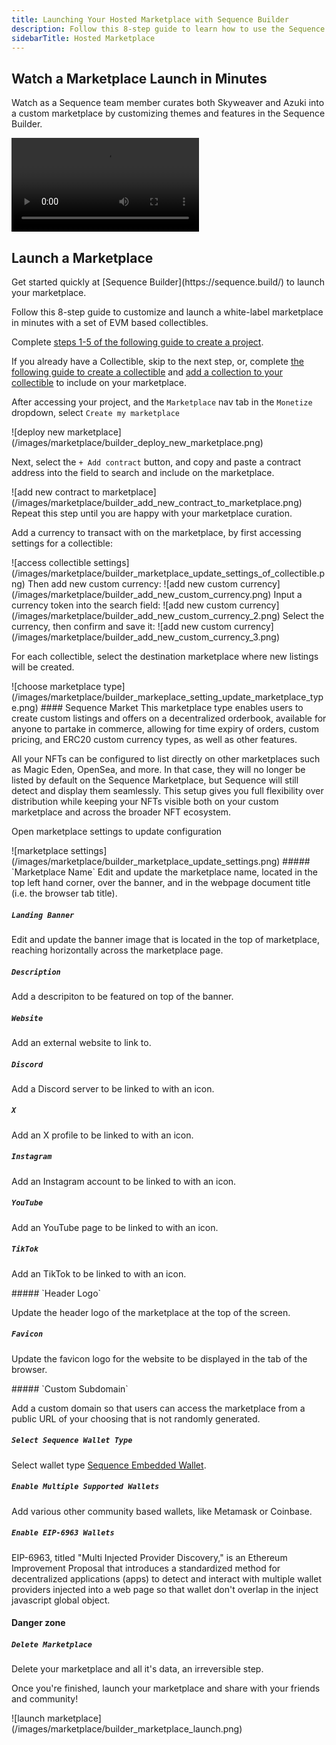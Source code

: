 ---
title: Launching Your Hosted Marketplace with Sequence Builder
description: Follow this 8-step guide to learn how to use the Sequence Builder which offers developers a white-label marketplace that can be easily customized and integrated into any onchain experience without any coding experience needed.
sidebarTitle: Hosted Marketplace
---


## Watch a Marketplace Launch in Minutes

Watch as a Sequence team member curates both Skyweaver and Azuki into a custom marketplace by customizing themes and features in the Sequence Builder.
<Frame>
<video
  controls
  className="w-full aspect-video"
  src="/video/builder/07_Marketplace.mp4"
></video>
</Frame>

## Launch a Marketplace

<Note>
Get started quickly at [Sequence Builder](https://sequence.build/) to launch your marketplace.
</Note>

Follow this 8-step guide to customize and launch a white-label marketplace in minutes with a set of EVM based collectibles.

<Steps>
<Step title="Create Project">

Complete [steps 1-5 of the following guide to create a project](/solutions/builder/getting-started#get-started).

</Step>
<Step title="Optional: Create Collectible">

If you already have a Collectible, skip to the next step, or, complete [the following guide to create a collectible](/solutions/builder/contracts/deploy-an-item-collection) and [add a collection to your collectible](/solutions/builder/collections) to include on your marketplace. 

</Step>
<Step title="Deploy White-label Marketplace">

After accessing your project, and the `Marketplace` nav tab in the `Monetize` dropdown, select `Create my marketplace`
<Frame>
![deploy new marketplace](/images/marketplace/builder_deploy_new_marketplace.png)
</Frame>
</Step>
<Step title="Add a Collectible to Marketplace">

Next, select the `+ Add contract` button, and copy and paste a contract address into the field to search and include on the marketplace.
<Frame>
![add new contract to marketplace](/images/marketplace/builder_add_new_contract_to_marketplace.png)
</Frame>
Repeat this step until you are happy with your marketplace curation.

</Step>
<Step title="Add Supported Currencies">

Add a currency to transact with on the marketplace, by first accessing settings for a collectible:
<Frame>
![access collectible settings](/images/marketplace/builder_marketplace_update_settings_of_collectible.png)
</Frame>
Then add new custom currency:
<Frame>
![add new custom currency](/images/marketplace/builder_add_new_custom_currency.png)
</Frame>
Input a currency token into the search field:
<Frame>
![add new custom currency](/images/marketplace/builder_add_new_custom_currency_2.png)
</Frame>
Select the currency, then confirm and save it:
<Frame>
![add new custom currency](/images/marketplace/builder_add_new_custom_currency_3.png)
</Frame>
</Step>
<Step title="Choose Marketplace Destination">

For each collectible, select the destination marketplace where new listings will be created.
<Frame>
![choose marketplace type](/images/marketplace/builder_markeplace_setting_update_marketplace_type.png)
</Frame>
#### Sequence Market
This marketplace type enables users to create custom listings and offers on a decentralized orderbook, available for anyone to partake in commerce, allowing for time expiry of orders, custom pricing, and ERC20 custom currency types, as well as other features.

All your NFTs can be configured to list directly on other marketplaces such as Magic Eden, OpenSea, and more. In that case, they will no longer be listed by default on the Sequence Marketplace, but Sequence will still detect and display them seamlessly. This setup gives you full flexibility over distribution while keeping your NFTs visible both on your custom marketplace and across the broader NFT ecosystem.

<SupportedMarketplacesTable />

</Step>
<Step title="Update Marketplace Settings">

Open marketplace settings to update configuration
<Frame>
![marketplace settings](/images/marketplace/builder_marketplace_update_settings.png)
</Frame>
<Accordion title="General">
##### `Marketplace Name`
Edit and update the marketplace name, located in the top left hand corner, over the banner, and in the webpage document title (i.e. the browser tab title).

##### `Landing Banner`
Edit and update the banner image that is located in the top of marketplace, reaching horizontally across the marketplace page.

##### `Description`

Add a descripiton to be featured on top of the banner.

##### `Website`

Add an external website to link to.

##### `Discord`

Add a Discord server to be linked to with an icon.

##### `X`

Add an X profile to be linked to with an icon.

##### `Instagram`

Add an Instagram account to be linked to with an icon.

##### `YouTube`

Add an YouTube page to be linked to with an icon.

##### `TikTok`

Add an TikTok to be linked to with an icon.
</Accordion>

<Accordion title="Appearance">
##### `Header Logo`

Update the header logo of the marketplace at the top of the screen.

##### `Favicon`

Update the favicon logo for the website to be displayed in the tab of the browser.

</Accordion>

<Accordion title="Advanced">
##### `Custom Subdomain`

Add a custom domain so that users can access the marketplace from a public URL of your choosing that is not randomly generated.

##### `Select Sequence Wallet Type`

Select wallet type [Sequence Embedded Wallet](/solutions/wallets/developers/embedded-wallet/overview).

##### `Enable Multiple Supported Wallets`

Add various other community based wallets, like Metamask or Coinbase.

##### `Enable EIP-6963 Wallets`

EIP-6963, titled "Multi Injected Provider Discovery," is an Ethereum Improvement Proposal that introduces a standardized method for decentralized applications (apps) to detect and interact with multiple wallet providers injected into a web page so that wallet don't overlap in the inject javascript global object.

</Accordion>

#### Danger zone

##### `Delete Marketplace`

Delete your marketplace and all it's data, an irreversible step.

</Step>
<Step title="Launch Marketplace">

Once you're finished, launch your marketplace and share with your friends and community!
<Frame>
![launch marketplace](/images/marketplace/builder_marketplace_launch.png)
</Frame>
</Step>
</Steps>
